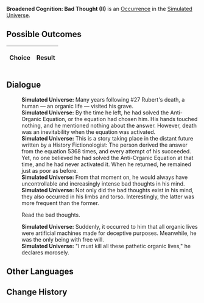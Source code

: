 {{Simulated Universe Event Infobox
|title         = Broadened Cognition: Bad Thought (II)
|image         = Trailblaze Secret 7.png
|type          =
|domains_su    = 
|domains_ext   = 
|domains_swarm = 
|domains_gng   = 
|requirements  =
|prev          = {{tx}}
|next          = {{tx}}
|indexRewards  =
|characters    = 
}}
'''Broadened Cognition: Bad Thought (II)''' is an [[Simulated Universe/Occurrence|Occurrence]] in the [[Simulated Universe]].

==Possible Outcomes==
{| class="article-table"
!Choice
!Result

|}

<!--
==Gameplay Notes==

-->
==Dialogue==
{{Dialogue Start}}
:'''Simulated Universe:''' Many years following #27 Rubert's death, a human &mdash; an organic life &mdash; visited his grave.
:'''Simulated Universe:''' By the time he left, he had solved the Anti-Organic Equation, or the equation had chosen him. His hands touched nothing, and he mentioned nothing about the answer. However, death was an inevitability when the equation was activated.
:'''Simulated Universe:''' This is a story taking place in the distant future written by a History Fictionologist: The person derived the answer from the equation 5368 times, and every attempt of his succeeded. Yet, no one believed he had solved the Anti-Organic Equation at that time, and he had never activated it. When he returned, he remained just as poor as before.
:'''Simulated Universe:''' From that moment on, he would always have uncontrollable and increasingly intense bad thoughts in his mind.
:'''Simulated Universe:''' Not only did the bad thoughts exist in his mind, they also occurred in his limbs and torso. Interestingly, the latter was more frequent than the former.
:{{DIcon|Arrow}} Read the bad thoughts.
:'''Simulated Universe:''' Suddenly, it occurred to him that all organic lives were artificial machines made for deceptive purposes. Meanwhile, he was the only being with free will.
:'''Simulated Universe:''' "I must kill all these pathetic organic lives," he declares morosely.
{{Dialogue End}}

==Other Languages==
{{Other Languages
|en    = Broadened Cognition: Bad Thought (II)
|zhs   = 认知拓宽：「不好念头」•其二
|zht   = 認知拓寬：「不好念頭」•其二
|ja    = 認識拡張：「よからぬ考え」・その2
|ko    = 인지 확대: 「나쁜 생각」•2
|es    = Expansión perceptiva: malos pensamientos II
|fr    = Élévation de la conscience : Mauvaises pensées (II)
|ru    = Расширение сознания: Дурная мысль II
|th    = ขยายการรับรู้: "ความคิดไม่ดีไม่งาม" (2)
|vi    = Mở Rộng Tri Thức: Suy Nghĩ Tồi Tệ 2
|de    = Kognitive Erweiterung: Schlechter Gedanke (II)
|id    = Ekspansi Kognitif: "Pikiran Buruk" (2)
|pt    = Expansão Cognitiva: Pensamentos Negativos (II)
}}

==Change History==
{{Change History|1.0}}
